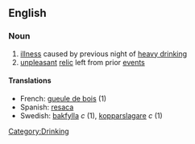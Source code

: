 ==English==
===Noun===
# [[illness]] caused by previous night of [[heavy drinking]]
# [[unpleasant]] [[relic]] left from prior [[events]]
====Translations====
*French: [[gueule de bois]] (1)
*Spanish: [[resaca]]
*Swedish: [[bakfylla]] ''c'' (1), [[kopparslagare]] ''c'' (1)
[[Category:Drinking]]